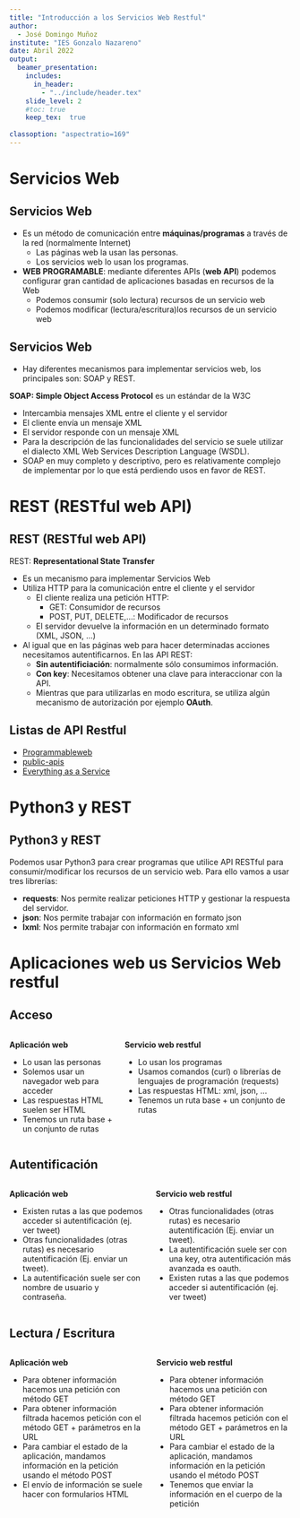```yaml
---
title: "Introducción a los Servicios Web Restful"
author: 
  - José Domingo Muñoz
institute: "IES Gonzalo Nazareno"
date: Abril 2022
output: 
  beamer_presentation:
    includes:
      in_header: 
        - "../include/header.tex"
    slide_level: 2
    #toc: true
    keep_tex:  true
    
classoption: "aspectratio=169"
---
```


# Servicios Web

## Servicios Web

* Es un método de comunicación entre **máquinas/programas** a través de la red (normalmente Internet)
    * Las páginas web la usan las personas.
    * Los servicios web lo usan los programas.
* **WEB PROGRAMABLE**: mediante diferentes APIs (**web API**) podemos configurar gran cantidad de aplicaciones basadas en recursos de la Web
    * Podemos consumir (solo lectura) recursos de un servicio web
    * Podemos modificar (lectura/escritura)los recursos de un servicio web

## Servicios Web

* Hay diferentes mecanismos para implementar servicios web, los principales son: SOAP y REST.

**SOAP: Simple Object Access Protocol** es un estándar de la W3C

* Intercambia mensajes XML entre el cliente y el servidor
* El cliente envía un mensaje XML
* El servidor responde con un mensaje XML
* Para la descripción de las funcionalidades del servicio se suele utilizar el dialecto XML Web Services Description Language (WSDL).
* SOAP en muy completo y descriptivo, pero es relativamente complejo de implementar por lo que está perdiendo usos en favor de REST.

# REST (RESTful web API)

## REST (RESTful web API)

REST: **Representational State Transfer**

* Es un mecanismo para implementar Servicios Web
* Utiliza HTTP para la comunicación entre el cliente y el servidor
    * El cliente realiza una petición HTTP:
        * GET: Consumidor de recursos
        * POST, PUT, DELETE,...: Modificador de recursos
    * El servidor devuelve la información en un determinado formato (XML, JSON, ...)

* Al igual que en las páginas web para hacer determinadas acciones necesitamos autentificarnos. En las API REST:
    * **Sin autentificiación**: normalmente sólo consumimos información.
    * **Con key**: Necesitamos obtener una clave para interaccionar con la API.
    * Mientras que para utilizarlas en modo escritura, se utiliza algún mecanismo de autorización por ejemplo **OAuth**.

## Listas de API Restful

* \color{blue}[Programmableweb](https://www.programmableweb.com/)\color{darkgray}
* \color{blue}[public-apis](https://github.com/public-apis/public-apis)\color{darkgray}
* \color{blue}[Everything as a Service](https://m3o.com/)\color{darkgray}

# Python3  y REST

## Python3  y REST

Podemos usar Python3 para crear programas que utilice API RESTful para consumir/modificar los recursos de un servicio web. Para ello vamos a usar tres librerías:

* **requests**: Nos permite realizar peticiones HTTP y gestionar la respuesta del servidor.
* **json**: Nos permite trabajar con información en formato json
* **lxml**: Nos permite trabajar con información en formato xml

# Aplicaciones web us Servicios Web restful

## Acceso

::: columns

:::: column

**Aplicación web**

* Lo usan las personas 
* Solemos usar un navegador web para acceder
* Las respuestas HTML suelen ser HTML
* Tenemos un ruta base + un conjunto de rutas

::::

:::: column

**Servicio web restful**

* Lo usan los programas
* Usamos comandos (curl) o librerías de lenguajes de programación (requests)
* Las respuestas HTML: xml, json, ...
* Tenemos un ruta base + un conjunto de rutas

::::

:::

## Autentificación

::: columns

:::: column

**Aplicación web**

* Existen rutas a las que podemos acceder si autentificación (ej. ver tweet)
* Otras funcionalidades (otras rutas) es necesario autentificación (Ej. enviar un tweet).
* La autentificación suele ser con nombre de usuario y contraseña.


::::

:::: column

**Servicio web restful**

* Otras funcionalidades (otras rutas) es necesario autentificación (Ej. enviar un tweet).
* La autentificación suele ser con una key, otra autentificación más avanzada es oauth.
* Existen rutas a las que podemos acceder si autentificación (ej. ver tweet)


::::

:::

## Lectura / Escritura


::: columns

:::: column

**Aplicación web**

* Para obtener información hacemos una petición con método GET
* Para obtener información filtrada hacemos petición con el método GET + parámetros en la URL
* Para cambiar el estado de la aplicación, mandamos información en la petición usando el método POST
* El envío de información se suele hacer con formularios HTML



::::

:::: column

**Servicio web restful**

* Para obtener información hacemos una petición con método GET
* Para obtener información filtrada hacemos petición con el método GET + parámetros en la URL
* Para cambiar el estado de la aplicación, mandamos información en la petición usando el método POST
* Tenemos que enviar la información en el cuerpo de la petición



::::

:::